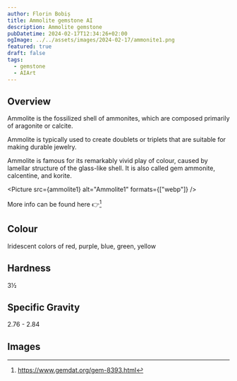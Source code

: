 ```yaml
---
author: Florin Bobiș
title: Ammolite gemstone AI
description: Ammolite gemstone
pubDatetime: 2024-02-17T12:34:26+02:00
ogImage: ../../assets/images/2024-02-17/ammonite1.png
featured: true
draft: false
tags:
  - gemstone
  - AIArt
---
```



## Overview

Ammolite is the fossilized shell of ammonites, which are composed primarily of aragonite or calcite.

Ammolite is typically used to create doublets or triplets that are suitable for making durable jewelry.

Ammolite is famous for its remarkably vivid play of colour, caused by lamellar structure of the glass-like shell. It is also called gem ammonite, calcentine, and korite.

<Picture src={ammolite1} alt="Ammolite1" formats={["webp"]} />

More info can be found here 👉[^1]

[^1]: https://www.gemdat.org/gem-8393.html

## Colour

Iridescent colors of red, purple, blue, green, yellow

## Hardness

3½

## Specific Gravity

2.76 - 2.84

## Images

<div class="grid grid-cols-4 gap-4">
  <Picture src={ammolite1} alt="Ammolite1" formats={["webp"]} />
  <Picture src={ammolite2} alt="Ammolite2" formats={["webp"]} />
  <Picture src={ammolite3} alt="Ammolite3" formats={["webp"]} />
  <Picture src={ammolite4} alt="Ammolite4" formats={["webp"]} />
</div>
